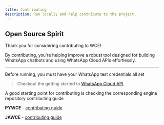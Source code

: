 ```yaml
---
title: Contributing
description: Run locally and help contribute to the project.
---
```


## Open Source Spirit

Thank you for considering contributing to WCE!

By contributing, you're helping improve a robust tool designed for building WhatsApp chatbots and using WhatsApp Cloud APIs effortlessly.

---

<Warning>
  Before running, you must have your WhatsApp test credentials all set
</Warning>

> Checkout the getting started to [WhatsApp Cloud API](https://developers.facebook.com/docs/whatsapp/cloud-api/get-started/).

A good starting point for contributing is checking the corresponding engine repository contributing guide

**PYWCE** - [contributing guide](https://github.com/DonnC/pywce/blob/master/CONTRIBUTING.md)

**JAWCE** - [contributing guide](https://github.com/DonnC/jawce/blob/master/CONTRIBUTING.md)
